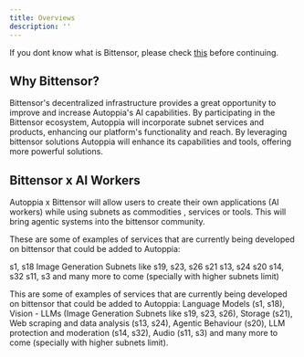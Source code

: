 ```yaml
---
title: Overviews
description: ''
---
```


<Note>If you dont know what is Bittensor, please check [this](https://bittensor.com/about) before continuing.</Note>

## Why Bittensor?
Bittensor's decentralized infrastructure provides a great opportunity to improve and increase Autoppia's AI capabilities. By participating in the Bittensor ecosystem, Autoppia will incorporate subnet services and products, enhancing our platform's functionality and reach. By leveraging bittensor solutions Autoppia will enhance its capabilities and tools, offering more powerful solutions. 

## Bittensor x AI Workers
Autoppia x Bittensor will allow users to create their own applications (AI workers) while using subnets as commodities , services or tools. This will bring agentic systems into the bittensor community. 


These are some of examples of services that are currently being developed on bittensor that could be added to Autoppia: 

<CardGroup cols={3}>
  <Card title="Language Models" icon="square-1">
    s1, s18
    </Card>
  <Card title="Vision - LLMs" icon="square-2">
    Image Generation Subnets like s19, s23, s26
  </Card>
  <Card title="Storage" icon="square-3">
    s21
  </Card>
  <Card title="Web scraping & data analysis" icon="square-4">
    s13, s24
  </Card>
  <Card title="Agentic Behaviour" icon="square-3">
    s20
  </Card>
  <Card title="LLM protection and moderation" icon="square-4">
    s14, s32
  </Card>
</CardGroup>
<Card title="Audio" icon="link" >
  s11, s3 and many more to come (specially with higher subnets limit)
</Card>


This are some of examples of services that are currently being developed on bittensor that could be added to Autoppia: 
Language Models (s1, s18), 
Vision - LLMs (Image Generation Subnets like s19, s23, s26), 
Storage (s21), 
Web scraping and data analysis (s13, s24), 
Agentic Behaviour (s20), 
LLM protection and moderation (s14, s32), 
Audio (s11, s3) and many more to come (specially with higher subnets limit). 


